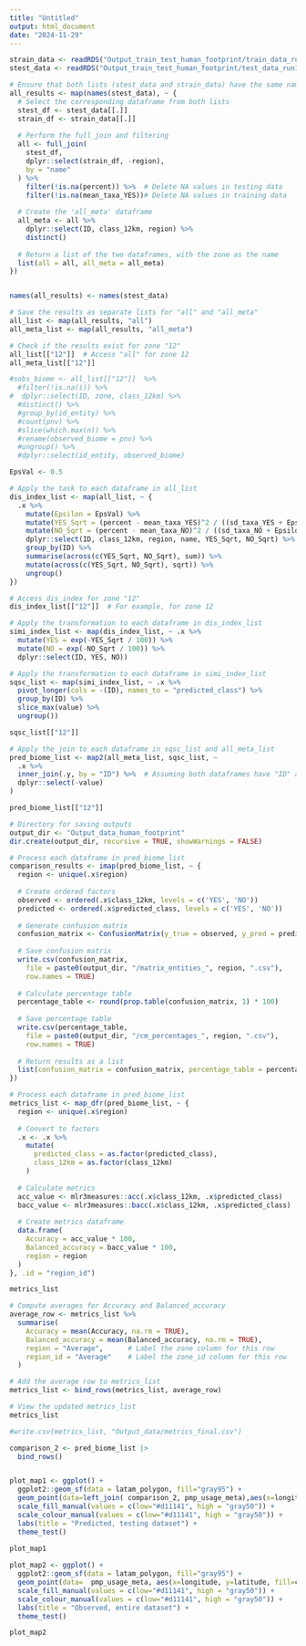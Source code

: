 ```yaml
---
title: "Untitled"
output: html_document
date: "2024-11-29"
---
```



```r
strain_data <- readRDS("Output_train_test_human_footprint/train_data_run1.rds") 
stest_data <- readRDS("Output_train_test_human_footprint/test_data_run1.rds")
```


```r
# Ensure that both lists (stest_data and strain_data) have the same names
all_results <- map(names(stest_data), ~ {
  # Select the corresponding dataframe from both lists
  stest_df <- stest_data[[.]]
  strain_df <- strain_data[[.]]
  
  # Perform the full_join and filtering
  all <- full_join(
    stest_df,
    dplyr::select(strain_df, -region),
    by = "name"
  ) %>%
    filter(!is.na(percent)) %>%  # Delete NA values in testing data
    filter(!is.na(mean_taxa_YES))# Delete NA values in training data
  
  # Create the 'all_meta' dataframe
  all_meta <- all %>%
    dplyr::select(ID, class_12km, region) %>%
    distinct()
  
  # Return a list of the two dataframes, with the zone as the name
  list(all = all, all_meta = all_meta)
})


names(all_results) <- names(stest_data)

# Save the results as separate lists for "all" and "all_meta"
all_list <- map(all_results, "all")
all_meta_list <- map(all_results, "all_meta")

# Check if the results exist for zone "12"
all_list[["12"]]  # Access "all" for zone 12
all_meta_list[["12"]]

```

```r
#sobs_biome <- all_list[["12"]]  %>% 
  #filter(!is.na(i)) %>%
#  dplyr::select(ID, zone, class_12km) %>%
  #distinct() %>%
  #group_by(id_entity) %>% 
  #count(pnv) %>%
  #slice(which.max(n)) %>%
  #rename(observed_biome = pnv) %>%
  #ungroup() %>%
  #dplyr::select(id_entity, observed_biome)
```



```r
EpsVal <- 0.5

# Apply the task to each dataframe in all_list
dis_index_list <- map(all_list, ~ {
  .x %>%
    mutate(Epsilon = EpsVal) %>%
    mutate(YES_Sqrt = (percent - mean_taxa_YES)^2 / ((sd_taxa_YES + Epsilon)^2)) %>%
    mutate(NO_Sqrt = (percent - mean_taxa_NO)^2 / ((sd_taxa_NO + Epsilon)^2)) %>%
    dplyr::select(ID, class_12km, region, name, YES_Sqrt, NO_Sqrt) %>%
    group_by(ID) %>%
    summarise(across(c(YES_Sqrt, NO_Sqrt), sum)) %>%
    mutate(across(c(YES_Sqrt, NO_Sqrt), sqrt)) %>%
    ungroup()
})

# Access dis_index for zone "12"
dis_index_list[["12"]]  # For example, for zone 12

```


```r
# Apply the transformation to each dataframe in dis_index_list
simi_index_list <- map(dis_index_list, ~ .x %>%
  mutate(YES = exp(-YES_Sqrt / 100)) %>%
  mutate(NO = exp(-NO_Sqrt / 100)) %>%
  dplyr::select(ID, YES, NO))
```



```r
# Apply the transformation to each dataframe in simi_index_list
sqsc_list <- map(simi_index_list, ~ .x %>%
  pivot_longer(cols = -(ID), names_to = "predicted_class") %>%
  group_by(ID) %>%
  slice_max(value) %>%
  ungroup())

sqsc_list[["12"]]
```



```r
# Apply the join to each dataframe in sqsc_list and all_meta_list
pred_biome_list <- map2(all_meta_list, sqsc_list, ~ 
  .x %>%
  inner_join(.y, by = "ID") %>%  # Assuming both dataframes have "ID" as a common column
  dplyr::select(-value)
)

pred_biome_list[["12"]]
```



```r
# Directory for saving outputs
output_dir <- "Output_data_human_footprint"
dir.create(output_dir, recursive = TRUE, showWarnings = FALSE)

# Process each dataframe in pred_biome_list
comparison_results <- imap(pred_biome_list, ~ {
  region <- unique(.x$region)
  
  # Create ordered factors
  observed <- ordered(.x$class_12km, levels = c('YES', 'NO'))
  predicted <- ordered(.x$predicted_class, levels = c('YES', 'NO'))
  
  # Generate confusion matrix
  confusion_matrix <- ConfusionMatrix(y_true = observed, y_pred = predicted)
  
  # Save confusion matrix
  write.csv(confusion_matrix, 
    file = paste0(output_dir, "/matrix_entities_", region, ".csv"), 
    row.names = TRUE)
  
  # Calculate percentage table
  percentage_table <- round(prop.table(confusion_matrix, 1) * 100)
  
  # Save percentage table
  write.csv(percentage_table, 
    file = paste0(output_dir, "/cm_percentages_", region, ".csv"), 
    row.names = TRUE)
  
  # Return results as a list
  list(confusion_matrix = confusion_matrix, percentage_table = percentage_table)
})

```



```r
# Process each dataframe in pred_biome_list
metrics_list <- map_dfr(pred_biome_list, ~ {
  region <- unique(.x$region)
  
  # Convert to factors
  .x <- .x %>%
    mutate(
      predicted_class = as.factor(predicted_class),
      class_12km = as.factor(class_12km)
    )
  
  # Calculate metrics
  acc_value <- mlr3measures::acc(.x$class_12km, .x$predicted_class)
  bacc_value <- mlr3measures::bacc(.x$class_12km, .x$predicted_class)
  
  # Create metrics dataframe
  data.frame(
    Accuracy = acc_value * 100,
    Balanced_accuracy = bacc_value * 100,
    region = region
  )
}, .id = "region_id")

metrics_list
```

```r
# Compute averages for Accuracy and Balanced_accuracy
average_row <- metrics_list %>%
  summarise(
    Accuracy = mean(Accuracy, na.rm = TRUE),
    Balanced_accuracy = mean(Balanced_accuracy, na.rm = TRUE),
    region = "Average",      # Label the zone column for this row
    region_id = "Average"    # Label the zone_id column for this row
  )

# Add the average row to metrics_list
metrics_list <- bind_rows(metrics_list, average_row)

# View the updated metrics_list
metrics_list

#write.csv(metrics_list, "Output_data/metrics_final.csv")
```



```r
comparison_2 <- pred_biome_list |>
  bind_rows()


plot_map1 <- ggplot() +
  ggplot2::geom_sf(data = latam_polygon, fill="gray95") + 
  geom_point(data=left_join( comparison_2, pmp_usage_meta),aes(x=longitude, y=latitude, fill=predicted_class, colour=predicted_class)) +
  scale_fill_manual(values = c(low="#d11141", high = "gray50")) +
  scale_colour_manual(values = c(low="#d11141", high = "gray50")) +
  labs(title = "Predicted, testing dataset") +
  theme_test()
  
plot_map1

plot_map2 <- ggplot() +
  ggplot2::geom_sf(data = latam_polygon, fill="gray95") + 
  geom_point(data=  pmp_usage_meta, aes(x=longitude, y=latitude, fill=class_12km, colour=class_12km) ) +
  scale_fill_manual(values = c(low="#d11141", high = "gray50")) +
  scale_colour_manual(values = c(low="#d11141", high = "gray50")) +
  labs(title = "Observed, entire dataset") +
  theme_test()

plot_map2


```




